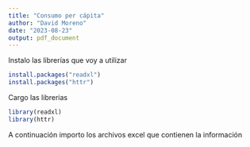 ```yaml
---
title: "Consumo per cápita"
author: "David Moreno"
date: "2023-08-23"
output: pdf_document
---
```


Instalo las librerías que voy a utilizar

```r
install.packages("readxl")
install.packages("httr")
```

Cargo las librerias

```r
library(readxl)
library(httr)
```

A continuación importo los archivos excel que contienen la información


```r

```

